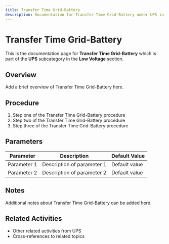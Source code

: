 ```yaml
---
title: Transfer Time Grid-Battery
description: Documentation for Transfer Time Grid-Battery under UPS in Low Voltage category
---
```


# Transfer Time Grid-Battery

This is the documentation page for **Transfer Time Grid-Battery** which is part of the **UPS** subcategory in the **Low Voltage** section.

## Overview

Add a brief overview of Transfer Time Grid-Battery here.

## Procedure

1. Step one of the Transfer Time Grid-Battery procedure
2. Step two of the Transfer Time Grid-Battery procedure
3. Step three of the Transfer Time Grid-Battery procedure

## Parameters

| Parameter | Description | Default Value |
|-----------|-------------|---------------|
| Parameter 1 | Description of parameter 1 | Default value |
| Parameter 2 | Description of parameter 2 | Default value |

## Notes

Additional notes about Transfer Time Grid-Battery can be added here.

## Related Activities

- Other related activities from UPS
- Cross-references to related topics
